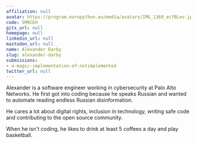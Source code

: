 ```yaml
---
affiliation: null
avatar: https://program.europython.eu/media/avatars/IMG_1369_ecfBLev.jpg
code: SM9CEH
gitx_url: null
homepage: null
linkedin_url: null
mastodon_url: null
name: Alexander Darby
slug: alexander-darby
submissions:
- a-magic-implementation-of-notimplemented
twitter_url: null
---
```


Alexander is a software engineer working in cybersecurity at Palo Alto Networks. He first got into coding because he speaks Russian and wanted to automate reading endless Russian disinformation.

He cares a lot about digital rights, inclusion in technology, writing safe code and contributing to the open source community.

When he isn't coding, he likes to drink at least 5 coffees a day and play basketball.
